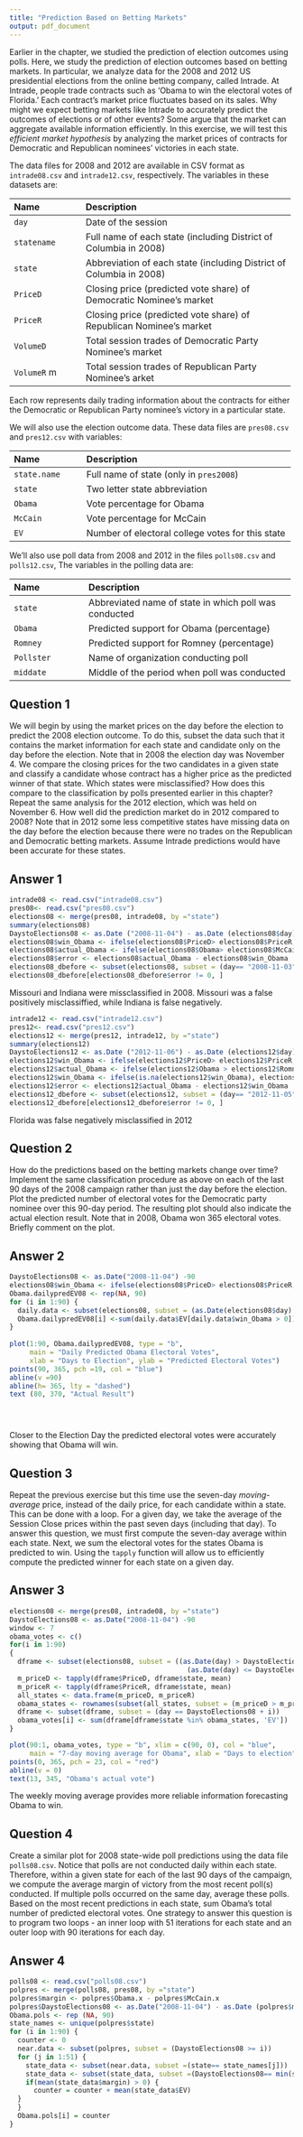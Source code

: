 ```yaml
---
title: "Prediction Based on Betting Markets"
output: pdf_document
---
```


Earlier in the chapter, we studied the prediction of election outcomes
using polls.  Here, we study the prediction of election outcomes based
on betting markets.  In particular, we analyze data for the 2008 and
2012 US presidential elections from the online betting company, called
Intrade.  At Intrade, people trade contracts such as 'Obama to win
the electoral votes of Florida.'  Each contract's market price
fluctuates based on its sales.  Why might we expect betting markets
like Intrade to accurately predict the outcomes of elections or of
other events?  Some argue that the market can aggregate available
information efficiently.  In this exercise, we will test this 
*efficient market hypothesis* by analyzing the market prices of
contracts for Democratic and Republican nominees' victories in each
state.

The data files for 2008 and 2012 are available in CSV format as
`intrade08.csv` and `intrade12.csv`, respectively. The variables in these datasets are:

--------------------------------------------------------------------------------
 Name                Description
 ------------------- ----------------------------------------------------------
 `day`               Date of the session 
 
 `statename`         Full name of each state (including District of 
                     Columbia in 2008) 
 
 `state`             Abbreviation of each state (including District of 
                     Columbia in 2008)
 
 `PriceD`            Closing price (predicted vote share) of Democratic 
                     Nominee's market
 
 `PriceR`            Closing price (predicted vote share) of Republican 
                     Nominee's market 
 
 `VolumeD`           Total session trades of Democratic Party Nominee's 
                     market
 
 `VolumeR`           Total session trades of Republican Party Nominee's 
                    market 
--------------------------------------------------------------------------------

Each row represents daily trading
information about the contracts for either the Democratic or
Republican Party nominee's victory in a particular state. 

We will also
use the election outcome data.  These data files are
`pres08.csv` and `pres12.csv` with variables:

--------------------------------------------------------------------------------
 Name                 Description
 -------------------- ----------------------------------------------------------
 `state.name`         Full name of state (only in `pres2008`)
 
 `state`              Two letter state abbreviation
 
 `Obama`              Vote percentage for Obama
 
 `McCain`             Vote percentage for McCain
 
 `EV`                 Number of electoral college votes for this state
--------------------------------------------------------------------------------
 
We'll also use poll data from 2008 and 2012 in the files `polls08.csv` and `polls12.csv`,  The variables in the polling data are:
  
--------------------------------------------------------------------------------
 Name                 Description
 -------------------- ---------------------------------------------------------
 `state`              Abbreviated name of state in which poll was conducted 
 
 `Obama`              Predicted support for Obama (percentage)
 
 `Romney`             Predicted support for Romney (percentage) 
 
 `Pollster`           Name of organization conducting poll 
 
 `middate`            Middle of the period when poll was conducted 
--------------------------------------------------------------------------------

## Question 1

We will begin by using the market prices on the day before the
  election to predict the 2008 election outcome.  To do this, subset
  the data such that it contains the market information for each state
  and candidate only on the day before the election.  Note that in
  2008 the election day was November 4.  We compare the closing prices
  for the two candidates in a given state and classify a candidate
  whose contract has a higher price as the predicted winner of that
  state.  Which states were misclassified?  How does this compare to
  the classification by polls presented earlier in this chapter?
  Repeat the same analysis for the 2012 election, which was held on
  November 6.  How well did the prediction market do in 2012 compared
  to 2008?  Note that in 2012 some less competitive states have
  missing data on the day before the election because there were no
  trades on the Republican and Democratic betting markets. Assume
  Intrade predictions would have been accurate for these states.

## Answer 1


```r
intrade08 <- read.csv("intrade08.csv")
pres08<- read.csv("pres08.csv")
elections08 <- merge(pres08, intrade08, by ="state")
summary(elections08)
DaystoElections08 <- as.Date ("2008-11-04") - as.Date (elections08$day) 
elections08$win_Obama <- ifelse(elections08$PriceD> elections08$PriceR, 1, 0) 
elections08$actual_Obama <- ifelse(elections08$Obama> elections08$McCain, 1, 0) 
elections08$error <- elections08$actual_Obama - elections08$win_Obama
elections08_dbefore <- subset(elections08, subset = (day== "2008-11-03"))
elections08_dbefore[elections08_dbefore$error != 0, ]

```
Missouri and Indiana were missclassified in 2008. Missouri was a false positively misclassiffied, while Indiana is false negatively. 


```r
intrade12 <- read.csv("intrade12.csv")
pres12<- read.csv("pres12.csv")
elections12 <- merge(pres12, intrade12, by ="state")
summary(elections12)
DaystoElections12 <- as.Date ("2012-11-06") - as.Date (elections12$day) 
elections12$win_Obama <- ifelse(elections12$PriceD> elections12$PriceR, 1, 0) 
elections12$actual_Obama <- ifelse(elections12$Obama > elections12$Romney, 1, 0)
elections12$win_Obama <- ifelse(is.na(elections12$win_Obama), elections12$actual_Obama, elections12$win_Obama)
elections12$error <- elections12$actual_Obama - elections12$win_Obama
elections12_dbefore <- subset(elections12, subset = (day== "2012-11-05"))
elections12_dbefore[elections12_dbefore$error != 0, ]


```
Florida was false negatively misclassified in 2012

## Question 2

How do the predictions based on the betting markets change over
  time?  Implement the same classification procedure as above on each
  of the last 90 days of the 2008 campaign rather than just the day
  before the election.  Plot the predicted number of electoral votes
  for the Democratic party nominee over this 90-day period.  The
  resulting plot should also indicate the actual election result.
  Note that in 2008, Obama won 365 electoral votes. Briefly comment on
  the plot.

## Answer 2

```r
DaystoElections08 <- as.Date("2008-11-04") -90
elections08$win_Obama <- ifelse(elections08$PriceD> elections08$PriceR, 1, 0) 
Obama.dailypredEV08 <- rep(NA, 90)
for (i in 1:90) {
  daily.data <- subset(elections08, subset = (as.Date(elections08$day) == DaystoElections08 + i))
  Obama.dailypredEV08[i] <-sum(daily.data$EV[daily.data$win_Obama > 0])
}
  
plot(1:90, Obama.dailypredEV08, type = "b", 
     main = "Daily Predicted Obama Electoral Votes",
     xlab = "Days to Election", ylab = "Predicted Electoral Votes")
points(90, 365, pch =19, col = "blue")
abline(v =90)
abline(h= 365, lty = "dashed")
text (80, 370, "Actual Result")





```
  Closer to the Election Day the predicted electoral votes were accurately showing that Obama will win. 

## Question 3

Repeat the previous exercise but this time use the seven-day
  *moving-average* price, instead of the daily price, for each
  candidate within a state.  This can be done with a
  loop. For a given day, we take the average of the Session Close
  prices within the past seven days (including that day).  To answer
  this question, we must first compute the seven-day average within
  each state. Next, we sum the electoral votes for the states Obama is
  predicted to win.  Using the `tapply` function will allow us
  to efficiently compute the predicted winner for each state on a
  given day.
  
## Answer 3

```r
elections08 <- merge(pres08, intrade08, by ="state")
DaystoElections08 <- as.Date("2008-11-04") -90
window <- 7
obama_votes <- c()
for(i in 1:90)
{
  dframe <- subset(elections08, subset = ((as.Date(day) > DaystoElections08 + i - window) &
                                            (as.Date(day) <= DaystoElections08 + i)))
  m_priceD <- tapply(dframe$PriceD, dframe$state, mean)
  m_priceR <- tapply(dframe$PriceR, dframe$state, mean)
  all_states <- data.frame(m_priceD, m_priceR)
  obama_states <- rownames(subset(all_states, subset = (m_priceD > m_priceR)))
  dframe <- subset(dframe, subset = (day == DaystoElections08 + i))
  obama_votes[i] <- sum(dframe[dframe$state %in% obama_states, 'EV'])
}

plot(90:1, obama_votes, type = "b", xlim = c(90, 0), col = "blue",
     main = "7-day moving average for Obama", xlab = "Days to election", ylab = "Number of votes")
points(0, 365, pch = 23, col = "red")
abline(v = 0)
text(13, 345, "Obama's actual vote")
```
 The weekly moving average provides more reliable information forecasting Obama to win. 

## Question 4

Create a similar plot for 2008 state-wide poll predictions using
  the data file `polls08.csv`. Notice that polls are not conducted daily
  within each state. Therefore, within a given state for each of the
  last 90 days of the campaign, we compute the average margin of
  victory from the most recent poll(s) conducted. If multiple polls
  occurred on the same day, average these polls. Based on the most
  recent predictions in each state, sum Obama's total number of
  predicted electoral votes. One strategy to answer this question is
  to program two loops - an inner loop with 51 iterations for each
  state and an outer loop with 90 iterations for each day.
  
## Answer 4

```r
polls08 <- read.csv("polls08.csv")
polpres <- merge(polls08, pres08, by ="state")
polpres$margin <- polpres$Obama.x - polpres$McCain.x
polpres$DaystoElections08 <- as.Date("2008-11-04") - as.Date (polpres$middate) 
Obama.pols <- rep (NA, 90)
state_names <- unique(polpres$state)
for (i in 1:90) {
  counter <- 0
  near.data <- subset(polpres, subset = (DaystoElections08 >= i))
  for (j in 1:51) {
    state_data <- subset(near.data, subset =(state== state_names[j]))
    state_data <- subset(state_data, subset =(DaystoElections08== min(state_data$DaystoElections08) ) )
    if(mean(state_data$margin) > 0) {
      counter = counter + mean(state_data$EV) 
  }
  }
  Obama.pols[i] = counter
}
  
```





